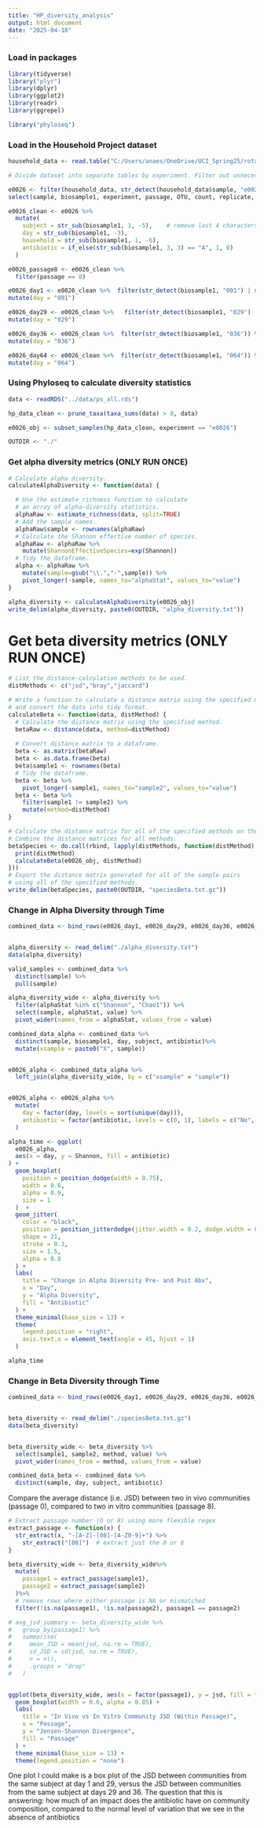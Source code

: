 ```yaml
---
title: "HP_diversity_analysis"
output: html_document
date: "2025-04-18"
---
```



### Load in packages

```r
library(tidyverse)
library("plyr")
library(dplyr)
library(ggplot2)
library(readr)
library(ggrepel)

library("phyloseq")
```




### Load in the Household Project dataset

```r
household_data <- read.table("C:/Users/anaes/OneDrive/UCI_Spring25/rotation/e0026-e0029-e0030.txt", header = TRUE)

# Divide dataset into separate tables by experiment. Filter out unnecessary columns

e0026 <- filter(household_data, str_detect(household_data$sample, "e0026")) %>% 
select(sample, biosample1, experiment, passage, OTU, count, replicate, relAbundance, Phylum, Family, Genus)

e0026_clean <- e0026 %>%
  mutate(
    subject = str_sub(biosample1, 1, -5),    # remove last 4 characters
    day = str_sub(biosample1, -3),
    household = str_sub(biosample1, 1, -6),
    antibiotic = if_else(str_sub(biosample1, 3, 3) == "A", 1, 0)
  )

e0026_passage8 <- e0026_clean %>% 
  filter(passage == 8)

e0026_day1 <- e0026_clean %>%  filter(str_detect(biosample1, "001") | str_detect(biosample1, "002") | str_detect(biosample1, "003") | str_detect(biosample1, "022")) %>% 
mutate(day = "001")

e0026_day29 <- e0026_clean %>%   filter(str_detect(biosample1, "029") | str_detect(biosample1, "028") | str_detect(biosample1, "027")) %>% 
mutate(day = "029")

e0026_day36 <- e0026_clean %>%  filter(str_detect(biosample1, "036")) %>% 
mutate(day = "036")

e0026_day64 <- e0026_clean %>%  filter(str_detect(biosample1, "064")) %>% 
mutate(day = "064")


```


### Using Phyloseq to calculate diversity statistics


```r
data <- readRDS("../data/ps_all.rds")

hp_data_clean <- prune_taxa(taxa_sums(data) > 0, data)

e0026_obj <- subset_samples(hp_data_clean, experiment == "e0026")

OUTDIR <- "./"

```



### Get alpha diversity metrics (ONLY RUN ONCE)

```r
# Calculate alpha diversity.
calculateAlphaDiversity <- function(data) {

  # Use the estimate_richness function to calculate
  # an array of alpha-diversity statistics.
  alphaRaw <- estimate_richness(data, split=TRUE)
  # Add the sample names.
  alphaRaw$sample <- rownames(alphaRaw)
  # Calculate the Shannon effective number of species.
  alphaRaw <- alphaRaw %>%
	mutate(ShannonEffectiveSpecies=exp(Shannon))
  # Tidy the dataframe.
  alpha <- alphaRaw %>%
	mutate(sample=gsub("\\.","-",sample)) %>%
	pivot_longer(-sample, names_to="alphaStat", values_to="value")
}

alpha_diversity <- calculateAlphaDiversity(e0026_obj)
write_delim(alpha_diversity, paste0(OUTDIR, "alpha_diversity.txt"))

```


# Get beta diversity metrics (ONLY RUN ONCE)

```r
# List the distance-calculation methods to be used.
distMethods <- c("jsd","bray","jaccard")

# Write a function to calculate a distance matrix using the specified method
# and convert the data into tidy format.
calculateBeta <- function(data, distMethod) {
  # Calculate the distance matrix using the specified method.
  betaRaw <- distance(data, method=distMethod)
 
  # Convert distance matrix to a dataframe.
  beta <- as.matrix(betaRaw)
  beta <- as.data.frame(beta)
  beta$sample1 <- rownames(beta)
  # Tidy the dataframe.
  beta <- beta %>%
	pivot_longer(-sample1, names_to="sample2", values_to="value")
  beta <- beta %>%
	filter(sample1 != sample2) %>%
	mutate(method=distMethod)
}

# Calculate the distance matrix for all of the specified methods on the species abundances.
# Combine the distance matrices for all methods.
betaSpecies <- do.call(rbind, lapply(distMethods, function(distMethod) {
  print(distMethod)
  calculateBeta(e0026_obj, distMethod)
}))
# Export the distance matrix generated for all of the sample pairs
# using all of the specified methods.
write_delim(betaSpecies, paste0(OUTDIR, "speciesBeta.txt.gz"))

```



### Change in Alpha Diversity through Time

```r


combined_data <- bind_rows(e0026_day1, e0026_day29, e0026_day36, e0026_day64)


alpha_diversity <- read_delim("./alpha_diversity.txt")
data(alpha_diversity)

valid_samples <- combined_data %>%
  distinct(sample) %>%
  pull(sample)

alpha_diversity_wide <- alpha_diversity %>%
  filter(alphaStat %in% c("Shannon", "Chao1")) %>%
  select(sample, alphaStat, value) %>%
  pivot_wider(names_from = alphaStat, values_from = value)

combined_data_alpha <- combined_data %>%
  distinct(sample, biosample1, day, subject, antibiotic)%>%
  mutate(xsample = paste0("X", sample))


e0026_alpha <- combined_data_alpha %>%
  left_join(alpha_diversity_wide, by = c("xsample" = "sample"))


e0026_alpha <- e0026_alpha %>%
  mutate(
    day = factor(day, levels = sort(unique(day))),
    antibiotic = factor(antibiotic, levels = c(0, 1), labels = c("No", "Yes"))
  )


```



```r
alpha_time <- ggplot(
  e0026_alpha,
  aes(x = day, y = Shannon, fill = antibiotic)
) +
  geom_boxplot(
    position = position_dodge(width = 0.75),
    width = 0.6,
    alpha = 0.9,
    size = 1
  )  +
  geom_jitter(
    color = "black",
    position = position_jitterdodge(jitter.width = 0.2, dodge.width = 0.75),
    shape = 21,
    stroke = 0.3,
    size = 1.5,
    alpha = 0.8
  ) +
  labs(
    title = "Change in Alpha Diversity Pre- and Post Abx",
    x = "Day",
    y = "Alpha Diversity",
    fill = "Antibiotic"
  ) +
  theme_minimal(base_size = 13) +
  theme(
    legend.position = "right",
    axis.text.x = element_text(angle = 45, hjust = 1)
  )

alpha_time
```

### Change in Beta Diversity through Time

```r

combined_data <- bind_rows(e0026_day1, e0026_day29, e0026_day36, e0026_day64)


beta_diversity <- read_delim("./speciesBeta.txt.gz")
data(beta_diversity)


beta_diversity_wide <- beta_diversity %>%
  select(sample1, sample2, method, value) %>%
  pivot_wider(names_from = method, values_from = value)

combined_data_beta <- combined_data %>%
  distinct(sample, day, subject, antibiotic)


```


Compare the average distance (i.e. JSD) between two in vivo communities (passage 0), compared to two in vitro communities (passage 8).


```r

# Extract passage number (0 or 8) using more flexible regex
extract_passage <- function(x) {
  str_extract(x, "-[A-Z]-[08]-[A-Z0-9]+") %>%
    str_extract("[08]")  # extract just the 0 or 8
}

beta_diversity_wide <- beta_diversity_wide%>%
  mutate(
    passage1 = extract_passage(sample1),
    passage2 = extract_passage(sample2)
  )%>%
  # remove rows where either passage is NA or mismatched
  filter(!is.na(passage1), !is.na(passage2), passage1 == passage2)


```



```r

# avg_jsd_summary <- beta_diversity_wide %>%
#   group_by(passage1) %>%
#   summarise(
#     mean_JSD = mean(jsd, na.rm = TRUE),
#     sd_JSD = sd(jsd, na.rm = TRUE),
#     n = n(),
#     .groups = "drop"
#   )


ggplot(beta_diversity_wide, aes(x = factor(passage1), y = jsd, fill = factor(passage1))) +
  geom_boxplot(width = 0.6, alpha = 0.85) +
  labs(
    title = "In Vivo vs In Vitro Community JSD (Within Passage)",
    x = "Passage",
    y = "Jensen-Shannon Divergence",
    fill = "Passage"
  ) +
  theme_minimal(base_size = 13) +
  theme(legend.position = "none")

```

One plot I could make is a box plot of the JSD between communities from the same subject at day 1 and 29, versus the JSD between communities from the same subject at days 29 and 36.
The question that this is answering: how much of an impact does the antibiotic have on community composition, compared to the normal level of variation that we see in the absence of antibiotics


```r




```

